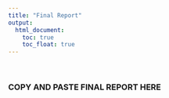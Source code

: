 ```yaml
---
title: "Final Report"
output: 
  html_document:
    toc: true
    toc_float: true
---
```


<br/>  

### **COPY AND PASTE FINAL REPORT HERE**

